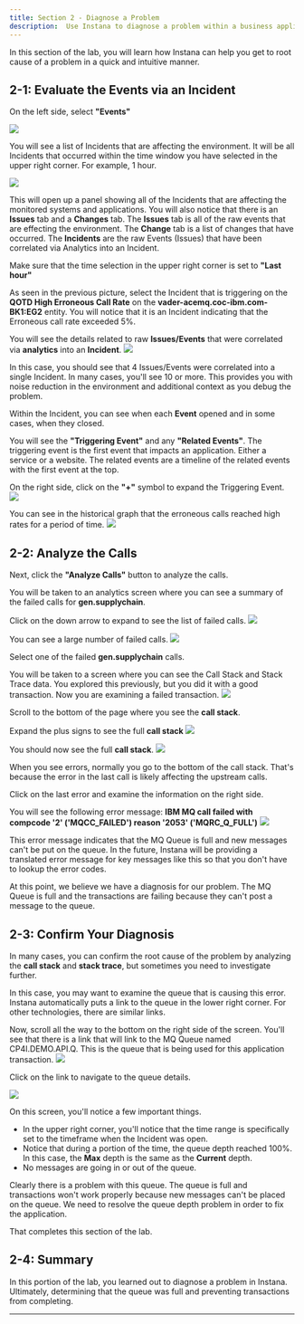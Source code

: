 ```yaml
---
title: Section 2 - Diagnose a Problem
description:  Use Instana to diagnose a problem within a business application
---
```



In this section of the lab, you will learn how Instana can help you get to root cause of a problem in a quick and intuitive manner.


## 2-1: Evaluate the Events via an Incident

On the left side, select **"Events"**

![](images/events.png)

You will see a list of Incidents that are affecting the environment.  It will be all Incidents that occurred within the time window you have selected in the upper right corner.  For example, 1 hour.

![](images/incident.png)

This will open up a panel showing all of the Incidents that are affecting the monitored systems and applications. 
You will also notice that there is an **Issues** tab and a **Changes** tab.  The **Issues** tab is all of the raw events 
that are effecting the environment.  The **Change** tab is a list of changes that have occurred.
The **Incidents** are the raw Events (Issues) that have been correlated via Analytics into an Incident. 

Make sure that the time selection in the upper right corner is set to **"Last hour"**

As seen in the previous picture, select the Incident that is triggering on the **QOTD High Erroneous Call Rate** on the 
**vader-acemq.coc-ibm.com-BK1:EG2** entity.  You will notice that it is an Incident indicating that the Erroneous 
call rate exceeded 5%. 

You will see the details related to raw **Issues/Events** that were correlated via **analytics** into an **Incident**.
![](images/singleIncident.png)


In this case, you should see that 4 Issues/Events were correlated into a single Incident.  In many cases, you'll see 10 or more.
This provides you with noise reduction in the environment and additional context as you debug the problem.

Within the Incident, you can see when each **Event** opened and in some cases, when they closed. 

You will see the **"Triggering Event"** and any **"Related Events"**.  The triggering event is the first event that 
impacts an application.  Either a service or a website.  The related events are a timeline of the related events with the first event at the top.

On the right side, click on the **"+"** symbol to expand the Triggering Event.
![](images/singleIncident2.png)


You can see in the historical graph that the erroneous calls reached high rates for a period of time.
![](images/erroneous.png)

## 2-2: Analyze the Calls

Next, click the **"Analyze Calls"** button to analyze the calls.

You will be taken to an analytics screen where you can see a summary of the failed calls for **gen.supplychain**.

Click on the down arrow to expand to see the list of failed calls.
![](images/expand.png)

You can see a large number of failed calls.
![](images/singleFailedCall.png)


Select one of the failed **gen.supplychain** calls.


You will be taken to a screen where you can see the Call Stack and Stack Trace data. You explored this previously, 
but you did it with a good transaction.  Now you are examining a failed transaction.
![](images/badCall.png)


Scroll to the bottom of the page where you see the **call stack**.  

Expand the plus signs to see the full **call stack**
![](images/expandCall.png)

You should now see the full **call stack**.
![](images/fullCallStack.png)



When you see errors, normally you go to the bottom of the call stack.  That's because the error in the last call is likely affecting the upstream calls.  

Click on the last error and examine the information on the right side. 

You will see the following error message:  **IBM MQ call failed with compcode '2' ('MQCC_FAILED') reason '2053' ('MQRC_Q_FULL')**
![](images/errorCode.png)

This error message indicates that the MQ Queue is full and new messages can't be put on the queue.  In the future, Instana will be providing a translated error message for 
key messages like this so that you don't have to lookup the error codes.

At this point, we believe we have a diagnosis for our problem.  The MQ Queue is full and the transactions are failing because they can't post a message to the queue.

## 2-3: Confirm Your Diagnosis

In many cases, you can confirm the root cause of the problem by analyzing the **call stack** and **stack trace**, but sometimes you need to investigate further.  

In this case, you may want to examine the queue that is causing this error.  Instana automatically puts a link to the queue in the lower right corner.  For other technologies, 
there are similar links.

Now, scroll all the way to the bottom on the right side of the screen.  You'll see that there is a link that will link to the MQ Queue named CP4I.DEMO.API.Q.  This is the queue that
is being used for this application transaction.
![](images/queueLink.png)


Click on the link to navigate to the queue details.


![](images/queueDetails.png)


On this screen, you'll notice a few important things.
- In the upper right corner, you'll notice that the time range is specifically set to the timeframe when the Incident was open.
- Notice that during a portion of the time, the queue depth reached 100%.  In this case, the **Max** depth is the same as the **Current** depth.
- No messages are going in or out of the queue.

Clearly there is a problem with this queue.  The queue is full and transactions won't work properly because new messages can't be placed on the queue.  We need to resolve the queue depth problem in order to fix the application.


That completes this section of the lab.

## 2-4: Summary
In this portion of the lab, you learned out to diagnose a problem in Instana.  Ultimately, determining that the queue was 
full and preventing transactions from completing.

***